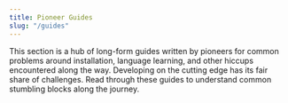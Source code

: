 ```yaml
---
title: Pioneer Guides
slug: "/guides"
---
```


This section is a hub of long-form guides written by pioneers for common problems around installation, language learning, and other hiccups encountered along the way. Developing on the cutting edge has its fair share of challenges. Read through these guides to understand common stumbling blocks along the journey.

